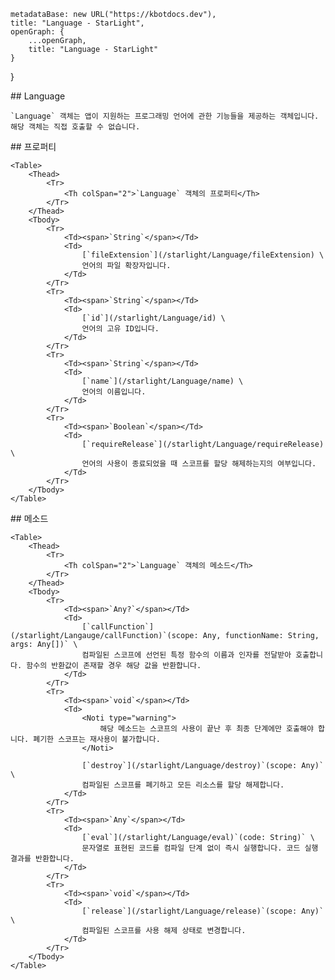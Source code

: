 
    metadataBase: new URL("https://kbotdocs.dev"),
    title: "Language - StarLight",
    openGraph: {
        ...openGraph,
        title: "Language - StarLight"
    }
}

<Section>
    ## Language

    `Language` 객체는 앱이 지원하는 프로그래밍 언어에 관한 기능들을 제공하는 객체입니다. 해당 객체는 직접 호출할 수 없습니다.
</Section>
<Section>
    ## 프로퍼티

    <Table>
        <Thead>
            <Tr>
                <Th colSpan="2">`Language` 객체의 프로퍼티</Th>
            </Tr>
        </Thead>
        <Tbody>
            <Tr>
                <Td><span>`String`</span></Td>
                <Td>
                    [`fileExtension`](/starlight/Language/fileExtension) \
                    언어의 파일 확장자입니다.
                </Td>
            </Tr>
            <Tr>
                <Td><span>`String`</span></Td>
                <Td>
                    [`id`](/starlight/Language/id) \
                    언어의 고유 ID입니다.
                </Td>
            </Tr>
            <Tr>
                <Td><span>`String`</span></Td>
                <Td>
                    [`name`](/starlight/Language/name) \
                    언어의 이름입니다.
                </Td>
            </Tr>
            <Tr>
                <Td><span>`Boolean`</span></Td>
                <Td>
                    [`requireRelease`](/starlight/Language/requireRelease) \
                    언어의 사용이 종료되었을 때 스코프를 할당 해제하는지의 여부입니다.
                </Td>
            </Tr>
        </Tbody>
    </Table>
</Section>
<Section>
    ## 메소드

    <Table>
        <Thead>
            <Tr>
                <Th colSpan="2">`Language` 객체의 메소드</Th>
            </Tr>
        </Thead>
        <Tbody>
            <Tr>
                <Td><span>`Any?`</span></Td>
                <Td>
                    [`callFunction`](/starlight/Langauge/callFunction)`(scope: Any, functionName: String, args: Any[])` \
                    컴파일된 스코프에 선언된 특정 함수의 이름과 인자를 전달받아 호출합니다. 함수의 반환값이 존재할 경우 해당 값을 반환합니다.
                </Td>
            </Tr>
            <Tr>
                <Td><span>`void`</span></Td>
                <Td>
                    <Noti type="warning">
                        해당 메소드는 스코프의 사용이 끝난 후 최종 단계에만 호출해야 합니다. 폐기한 스코프는 재사용이 불가합니다.
                    </Noti>

                    [`destroy`](/starlight/Language/destroy)`(scope: Any)` \
                    컴파일된 스코프를 폐기하고 모든 리소스를 할당 해제합니다.
                </Td>
            </Tr>
            <Tr>
                <Td><span>`Any`</span></Td>
                <Td>
                    [`eval`](/starlight/Language/eval)`(code: String)` \
                    문자열로 표현된 코드를 컴파일 단계 없이 즉시 실행합니다. 코드 실행 결과를 반환합니다.
                </Td>
            </Tr>
            <Tr>
                <Td><span>`void`</span></Td>
                <Td>
                    [`release`](/starlight/Language/release)`(scope: Any)` \
                    컴파일된 스코프를 사용 해제 상태로 변경합니다.
                </Td>
            </Tr>
        </Tbody>
    </Table>
</Section>